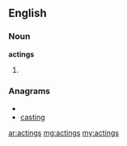 ==English==
===Noun===
'''actings'''
# {{plural of|[[acting]]}}

===Anagrams===
* {{alphagram|acginst}}
* [[casting#English|casting]]

[[ar:actings]]
[[mg:actings]]
[[my:actings]]